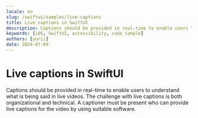 ```yaml
---
locale: en
slug: /swiftui/samples/live-captions
title: Live captions in SwiftUI
description: Captions should be provided in real-time to enable users to understand what is being said in live videos.
keywords: [iOS, SwiftUI, accessibility, code sample]
authors: [yurii]
date: 2024-07-09
---
```


# Live captions in SwiftUI

Captions should be provided in real-time to enable users to understand what is being said in live videos. The challenge with live captions is both organizational and technical. A captioner must be present who can provide live captions for the video by using suitable software.

<CodeSample id="media-captions-live" framework="swiftui" locale="en"/>
